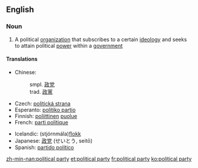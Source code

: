 ==English==
{{wikipedia}}
===Noun===
{{en-noun|sg=[[political]] [[party]]|pl=political parties}}

# A political [[organization]] that subscribes to a certain [[ideology]] and seeks to attain political [[power]] within a [[government]]

====Translations====
{{trans-top|political organization}}
* Chinese: 
*: smpl. [[政党]]
*: trad. [[政黨]]
* Czech: [[politická strana]] {{f}}
* Esperanto: [[politiko partio]]
* Finnish: [[poliittinen]] [[puolue]]
* French: [[parti politique]]
{{trans-mid}}
* Icelandic: (stjórnmála)[[flokk]]
* Japanese: [[政党]] (せいとう, seitō)
* Spanish: [[partido político]]
{{trans-bottom}}

[[zh-min-nan:political party]]
[[et:political party]]
[[fr:political party]]
[[ko:political party]]